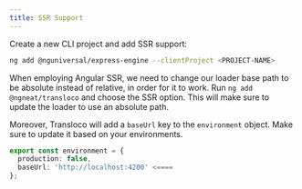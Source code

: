 ```yaml
---
title: SSR Support
---
```


Create a new CLI project and add SSR support:

```bash
ng add @nguniversal/express-engine --clientProject <PROJECT-NAME>
```

When employing Angular SSR, we need to change our loader base path to be absolute instead of relative, in order for it to work. Run `ng add @ngneat/transloco` and choose the SSR option. This will make sure to update the loader to use an absolute path.

Moreover, Transloco will add a `baseUrl` key to the `environment` object. Make sure to update it based on your environments.

```ts title="environment.ts"
export const environment = {
  production: false,
  baseUrl: 'http://localhost:4200' <====
};
```
